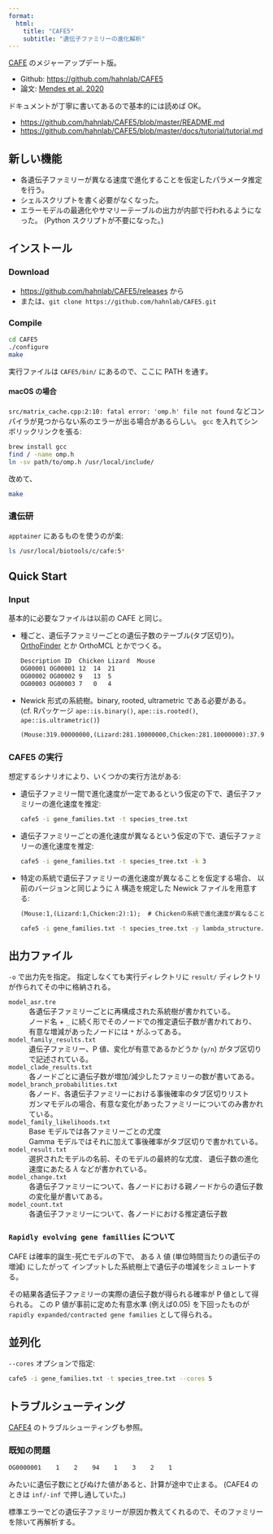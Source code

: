 ```yaml
---
format:
  html:
    title: "CAFE5"
    subtitle: "遺伝子ファミリーの進化解析"
---
```



[CAFE](/archive/cafe.qmd) のメジャーアップデート版。

- Github: <https://github.com/hahnlab/CAFE5>
- 論文: [Mendes et al. 2020](https://doi.org/10.1093/bioinformatics/btaa1022)

ドキュメントが丁寧に書いてあるので基本的には読めば OK。

- <https://github.com/hahnlab/CAFE5/blob/master/README.md>
- <https://github.com/hahnlab/CAFE5/blob/master/docs/tutorial/tutorial.md>


## 新しい機能

- 各遺伝子ファミリーが異なる速度で進化することを仮定したパラメータ推定を行う。
- シェルスクリプトを書く必要がなくなった。
- エラーモデルの最適化やサマリーテーブルの出力が内部で行われるようになった。
  (Python スクリプトが不要になった。)

## インストール

### Download

- <https://github.com/hahnlab/CAFE5/releases> から
- または、`git clone https://github.com/hahnlab/CAFE5.git`

### Compile

```sh
cd CAFE5
./configure
make
```

実行ファイルは `CAFE5/bin/` にあるので、ここに PATH を通す。

#### macOS の場合

`src/matrix_cache.cpp:2:10: fatal error: 'omp.h' file not found`
などコンパイラが見つからない系のエラーが出る場合があるらしい。
`gcc` を入れてシンボリックリンクを張る:

```sh
brew install gcc
find / -name omp.h
ln -sv path/to/omp.h /usr/local/include/
```

改めて、

```sh
make
```

### 遺伝研

`apptainer` にあるものを使うのが楽:

```sh
ls /usr/local/biotools/c/cafe:5*
```


## Quick Start

### Input

基本的に必要なファイルは以前の CAFE と同じ。

- 種ごと、遺伝子ファミリーごとの遺伝子数のテーブル(タブ区切り)。
  [OrthoFinder](/bio/orthofinder.qmd) とか OrthoMCL とかでつくる。

	```.txt
	Description	ID	Chicken	Lizard	Mouse
	OG00001	OG00001	12	14	21
	OG00002	OG00002	9	13	5
	OG00003	OG00003	7	0	4
	```

- Newick 形式の系統樹。binary, rooted, ultrametric である必要がある。
  (cf. Rパッケージ `ape::is.binary()`, `ape::is.rooted()`, `ape::is.ultrametric()`)

   ```.txt
   (Mouse:319.00000000,(Lizard:281.10000000,Chicken:281.10000000):37.90000000);
   ```

### CAFE5 の実行

想定するシナリオにより、いくつかの実行方法がある:

- 遺伝子ファミリー間で進化速度が一定であるという仮定の下で、遺伝子ファミリーの進化速度を推定:

	```sh
	cafe5 -i gene_families.txt -t species_tree.txt
	```

- 遺伝子ファミリーごとの進化速度が異なるという仮定の下で、遺伝子ファミリーの進化速度を推定:

	```sh
	cafe5 -i gene_families.txt -t species_tree.txt -k 3
	```

- 特定の系統で遺伝子ファミリーの進化速度が異なることを仮定する場合、
  以前のバージョンと同じように $\lambda$ 構造を規定した Newick ファイルを用意する:

	```.txt
	(Mouse:1,(Lizard:1,Chicken:2):1);  # Chickenの系統で進化速度が異なることを仮定。
	```

	```sh
	cafe5 -i gene_families.txt -t species_tree.txt -y lambda_structure.txt
	```


## 出力ファイル

`-o` で出力先を指定。
指定しなくても実行ディレクトリに `result/` ディレクトリが作られてその中に格納される。

`model_asr.tre`
:	各遺伝子ファミリーごとに再構成された系統樹が書かれている。
:	ノード名 + `_` に続く形でそのノードでの推定遺伝子数が書かれており、
  有意な増減があったノードには `*` がふってある。

`model_family_results.txt`
:	遺伝子ファミリー、P 値、変化が有意であるかどうか (`y/n`) がタブ区切りで記述されている。

`model_clade_results.txt`
:	各ノードごとに遺伝子数が増加/減少したファミリーの数が書いてある。

`model_branch_probabilities.txt`
:	各ノード、各遺伝子ファミリーにおける事後確率のタブ区切りリスト
:	ガンマモデルの場合、有意な変化があったファミリーについてのみ書かれている。

`model_family_likelihoods.txt`
:	Base モデルでは各ファミリーごとの尤度
:	Gamma モデルではそれに加えて事後確率がタブ区切りで書かれている。

`model_result.txt`
:	選択されたモデルの名前、そのモデルの最終的な尤度、
  遺伝子数の進化速度にあたる $\lambda$ などが書かれている。

`model_change.txt`
:	各遺伝子ファミリーについて、各ノードにおける親ノードからの遺伝子数の変化量が書いてある。

`model_count.txt`
:	各遺伝子ファミリーについて、各ノードにおける推定遺伝子数


### `Rapidly evolving gene famillies` について

CAFE は確率的誕生-死亡モデルの下で、
ある $\lambda$ 値 (単位時間当たりの遺伝子の増減) にしたがって
インプットした系統樹上で遺伝子の増減をシミュレートする。

その結果各遺伝子ファミリーの実際の遺伝子数が得られる確率が P 値として得られる。
この P 値が事前に定めた有意水準 (例えば0.05) を下回ったものが
`rapidly expanded/contracted gene families` として得られる。


## 並列化

`--cores` オプションで指定:

```sh
cafe5 -i gene_families.txt -t species_tree.txt --cores 5
```


## トラブルシューティング

[CAFE4](/bio/cafe.qmd) のトラブルシューティングも参照。

### 既知の問題

```txt
OG0000001    1    2    94    1    3    2    1
```

みたいに遺伝子数にとびぬけた値があると、計算が途中で止まる。
(CAFE4 のときは `inf/-inf` で押し通していた。)

標準エラーでどの遺伝子ファミリーが原因か教えてくれるので、そのファミリーを除いて再解析する。
